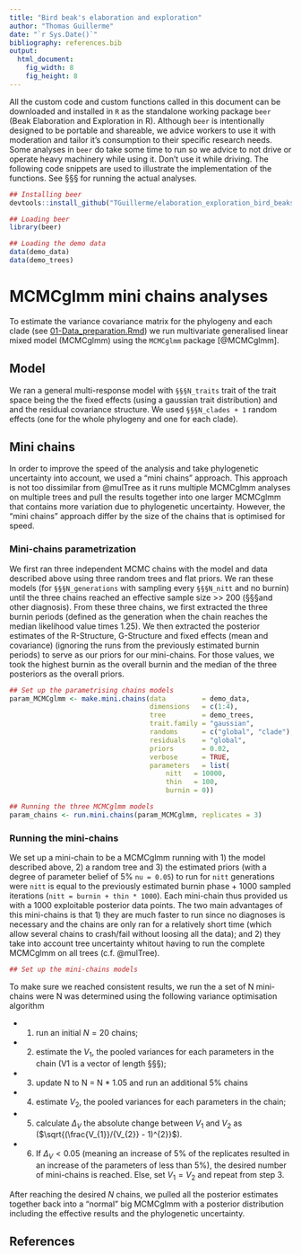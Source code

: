 ```yaml
---
title: "Bird beak's elaboration and exploration"
author: "Thomas Guillerme"
date: "`r Sys.Date()`"
bibliography: references.bib
output:
  html_document:
    fig_width: 8
    fig_height: 8
---
```



All the custom code and custom functions called in this document can be downloaded and installed in `R` as the standalone working package `beer` (Beak Elaboration and Exploration in R).
Although `beer` is intentionally designed to be portable and shareable, we advice workers to use it with moderation and tailor it's consumption to their specific research needs.
Some analyses in `beer` do take some time to run so we advice to not drive or operate heavy machinery while using it.
Don't use it while driving.
The following code snippets are used to illustrate the implementation of the functions.
See §§§ for running the actual analyses.


```r
## Installing beer
devtools::install_github("TGuillerme/elaboration_exploration_bird_beaks/beer")
```

```r
## Loading beer
library(beer)

## Loading the demo data
data(demo_data)
data(demo_trees)
```

# MCMCglmm mini chains analyses

To estimate the variance covariance matrix for the phylogeny and each clade (see [01-Data_preparation.Rmd](01-Data_preparation.Rmd)) we run multivariate generalised linear mixed model (MCMCglmm) using the `MCMCglmm` package [@MCMCglmm].

## Model

We ran a general multi-response model with `§§§N_traits` trait of the trait space being the the fixed effects (using a gaussian trait distribution) and and the residual covariance structure.
We used `§§§N_clades + 1` random effects (one for the whole phylogeny and one for each clade).

## Mini chains

In order to improve the speed of the analysis and take phylogenetic uncertainty into account, we used a "mini chains" approach.
This approach is not too dissimilar from @mulTree as it runs multiple MCMCglmm analyses on multiple trees and pull the results together into one larger MCMCglmm that contains more variation due to phylogenetic uncertainty.
However, the "mini chains" approach differ by the size of the chains that is optimised for speed.

### Mini-chains parametrization

We first ran three independent MCMC chains with the model and data described above using three random trees and flat priors.
We ran these models (for `§§§N_generations` with sampling every `§§§N_nitt` and no burnin) until the three chains reached an effective sample size >> 200 (§§§and other diagnosis).
From these three chains, we first extracted the three burnin periods (defined as the generation when the chain reaches the median likelihood value times 1.25).
We then extracted the posterior estimates of the R-Structure, G-Structure and fixed effects (mean and covariance) (ignoring the runs from the previously estimated burnin periods) to serve as our priors for our mini-chains. 
For those values, we took the highest burnin as the overall burnin and the median of the three posteriors as the overall priors.

```r
## Set up the parametrising chains models
param_MCMCglmm <- make.mini.chains(data         = demo_data,
                                   dimensions   = c(1:4),
                                   tree         = demo_trees,
                                   trait.family = "gaussian",
                                   randoms      = c("global", "clade"),
                                   residuals    = "global",
                                   priors       = 0.02,
                                   verbose      = TRUE,
                                   parameters   = list(
                                       nitt   = 10000,
                                       thin   = 100,
                                       burnin = 0))

## Running the three MCMCglmm models
param_chains <- run.mini.chains(param_MCMCglmm, replicates = 3)
```


### Running the mini-chains

We set up a mini-chain to be a MCMCglmm running with 1) the model described above, 2) a random tree and 3) the estimated priors (with a degree of parameter belief of 5% `nu = 0.05`) to run for `nitt` generations were `nitt` is equal to the previously estimated burnin phase + 1000 sampled iterations (`nitt = burnin + thin * 1000`).
Each mini-chain thus provided us with a 1000 exploitable posterior data points.
The two main advantages of this mini-chains is that 1) they are much faster to run since no diagnoses is necessary and the chains are only ran for a relatively short time (which allow several chains to crash/fail without loosing all the data); and 2) they take into account tree uncertainty whitout having to run the complete MCMCglmm on all trees (c.f. @mulTree).


```r
## Set up the mini-chains models


```

To make sure we reached consistent results, we run the a set of N mini-chains were N was determined using the following variance optimisation algorithm
 
 * 1. run an initial $N = 20$ chains;
 * 2. estimate the $V_{1}$, the pooled variances for each parameters in the chain (V1 is a vector of length §§§);
 * 3. update N to N = N * 1.05 and run an additional 5% chains
 * 4. estimate $V_{2}$, the pooled variances for each parameters in the chain;
 * 5. calculate $\Delta_V$ the absolute change between $V_{1}$ and $V_{2}$ as ($\sqrt{(\frac{V_{1}}/{V_{2}} - 1)^{2}}$).
 * 6. If $\Delta_V < 0.05$ (meaning an increase of 5% of the replicates resulted in an increase of the parameters of less than 5%), the desired number of mini-chains is reached. Else, set $V_{1} = V_{2}$ and repeat from step 3.

After reaching the desired $N$ chains, we pulled all the posterior estimates together back into a "normal" big MCMCglmm with a posterior distribution including the effective results and the phylogenetic uncertainty.


## References